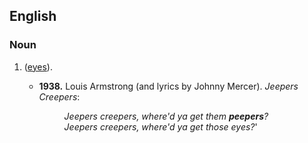==English==

===Noun===
{{head|en|noun form}}

# {{plural of|peeper|lang=en}} ([[eyes]]).
#* '''1938.''' Louis Armstrong (and lyrics by Johnny Mercer). ''Jeepers Creepers'':
#*: ''Jeepers creepers, where'd ya get them '''peepers'''?''
#*: ''Jeepers creepers, where'd ya get those eyes?'''